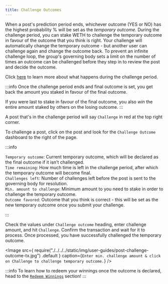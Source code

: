 ```yaml
---
title: Challenge Outcomes
---
```



When a post's prediction period ends, whichever outcome (YES or NO)
has the highest probability % will be set as the _temporary outcome_.
During the challenge period, you can stake WETH to challenge the
temporary outcome in favour of the outcome that you think is right.
Your challenge will automatically change the temporary outcome -
but another user can challenge again and change the outcome back.
To prevent an infinite challenge loop, the group's governing body
sets a limit on the number of times an outcome can be challenged
before they step in to review the post and decide the outcome.

<!-- add: what you get if you win the challenge -->

Click [here](more-about-coco/post-lifecycle.mdx#challenge-period)
to learn more about what happens during the challenge period.

:::info
Once the challenge period ends and final outcome is set, you get
back the amount you staked in favour of the final outcome.

If you were last to stake in favour of the final outcome,
you also _win_ the entire amount staked by others on the
losing outcome.
:::

A post that's in the challenge period will say `Challenge`
in red at the top right corner.

To challenge a post, click on the post and look for the
`Challenge Outcome` dashboard to the right of the page.

:::info

`Temporary outcome`: Current temporary outcome, which will be
declared as the final outcome if it isn't challenged. <br/>
`Time remaining`: How much time is left in the challenge period,
after which the temporary outcome will become final. <br/>
`Challenges left`: Number of challenges left before the post
is sent to the governing body for resolution. <br/>
`Min. amount to challenge`: Minimum amount to you need to stake
in order to challenge the temporary outcome. <br/>
`Outcome favored`: Outcome that you think is correct - this
will be set as the new temporary outcome once you submit your challenge.

<!-- would it make sense to have "maximum winnings" here too...? -->

:::

Check the values under `Challenge outcome` heading, enter challenge amount, and hit
`Challenge`. Confirm the transaction and wait for it to process. Once processed,
you have successfully challenged the temporary outcome.

<Image
	src={
		require("./../../../static/img/user-guides/post-challenge-outcome-tx.jpg")
			.default
	}
	caption={`Enter min. challenge amount & click on Challenge to challenge temporary outcome.`}
/>

:::info
To learn how to redeem your winnings once the outcome is
declared, head to the [`Redeem Winnings`](redeem) section!
:::
